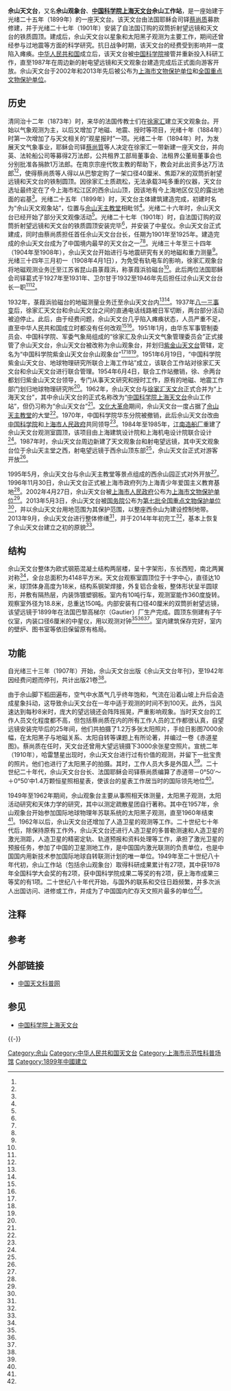 {{文物保护单位
| 级别 = 全国
| Cat = 上海全国重点文物保护单位
| 省区市 = 上海市
| 名称 = 佘山天文台
| 图片 = Sheshan Tianwentai.JPG
| 编号 = 7-1695-5-088
| 分类 = 近现代重要史迹及代表性建筑
| 时代 = 1900年
| 所在 = [[上海市|上海市]][[松江区|松江区]]
| 坐标 = {{coord|31.093655|121.192668|format=dms|display=it}}
| 登录 = 2013年3月5日
}}
'''佘山天文台'''，又名'''佘山观象台'''、'''[[中国科学院上海天文台|中国科学院上海天文台]]佘山工作站'''，是一座始建于光绪二十五年（1899年）的一座天文台。该天文台由法国耶稣会司铎[[蔡尚质|蔡尚质]]募款修建，并于光绪二十七年（1901年）安装了自法国订购的双筒折射望远镜和天文台的铁质圆顶。建成后，佘山天文台以星象和太阳黑子观测为主要工作，期间还曾经参与过地震等方面的科学研究。抗日战争时期，该天文台的经费受到影响并一度陷入瘫痪。[[中华人民共和国|中华人民共和国]]成立后，该天文台被[[中国科学院|中国科学院]]接管并重新投入科研工作，直至1987年在周边新的射电望远镜和天文观象台建造完成后正式面向游客开放。佘山天文台于2002年和2013年先后被公布为[[上海市文物保护单位|上海市文物保护单位]]和[[全国重点文物保护单位|全国重点文物保护单位]]。

==历史==
清同治十二年（1873年）时，来华的法国传教士们在[[徐家汇|徐家汇]]建立天文观象台。开始以气象观测为主，以后又增加了地磁、地震、授时等项目，光绪十年（1884年）时第一次增加了与天文相关的“观星报时”一项。光绪二十年（1894年）时，为发展天文气象事业，耶稣会司铎[[蔡尚質|蔡尚質]]等人决定在徐家汇一带新建一座天文台，并向英、法轮船公司等募得2万法郎，公共租界工部局董事会、法租界公董局董事会也分别批准各捐款1万法郎。在南京宗座代牧主教的帮助下，教会对此出资多达7万法郎<ref name="three"/><ref name="twelve"/>，使得蔡尚质等人得以从巴黎定购了一架口径40厘米、焦距7米的双筒折射望远镜和天文台的铁制圆顶。因徐家汇土质疏松，无法承载3吨多重的仪器，天文台选址最终定在了今上海市松江区的西佘山山顶，因该地有今上海地区仅见的露出地面的岩基<ref name="four"/>。光绪二十五年（1899年）时，天文台主体建筑建造完成，初建时名为“佘山天文观象站”，位置与[[佘山进教之佑圣母大殿|佘山天主教堂]]相毗邻<ref name="one"/>。光绪二十六年时，佘山天文台已经开始了部分天文观像活动<ref name="eleven"/>。光绪二十七年（1901年）时，自法国订购的双筒折射望远镜和天文台的铁质圆顶安装完毕<ref name="two"/>，并安装了中星仪。佘山天文台正式建成，同时由蔡尚质担任首任佘山天文台台长，任期为1901年至1925年。建造完成的佘山天文台成为了中国境内最早的天文台之一<ref name="five"/><ref name="four"/>。光绪三十年至三十四年（1904年至1908年）{{备注|1=一说为光绪三十二年，即1906年<ref name="fourteen"/>。}}，佘山天文台开始进行与地震研究有关的地磁和重力测量<ref name="eleven"/>。光绪三十四年三月初一（1908年4月1日），为免受有轨电车的影响，徐家汇观象台将地磁观测业务迁至江苏省昆山县菉葭浜，称菉葭浜验磁台<ref name="twenty-five"/>。此后两位法国耶稣会司铎葛式于1927年至1931年、卫尔甘于1932至1946年先后担任过佘山天文台台长一职<ref name="nine"/><ref name="twenty-four"/>。

1932年，菉葭浜验磁台的地磁测量业务迁至佘山天文台内<ref name="fourteen"/><ref name="twenty-five"/>。1937年[[八一三事变|八一三事变]]后，徐家汇天文台和佘山天文台之间的直通电话线路被日军切断，两台部分活动被迫停止。此后，由于经费问题，佘山天文台几乎陷入瘫痪状态，人员严重不足，直至中华人民共和国成立时都没有任何改观<ref name="eight"/><ref name="six"/>。1951年1月，由华东军事管制委员会、中国科学院、军委气象局组成的“徐家汇及佘山天文气象管理委员会”正式接管了佘山天文台，佘山天文台被改称为佘山观象台，并划归[[紫金山天文台|紫金山天文台]]管辖，定名为“中国科学院紫金山天文台佘山观象台”<ref name="six"/><ref name="four"/><ref name="seven"/>。1951年6月19日，“中国科学院紫金山天文台、地球物理研究所联合上海工作站”成立，该联合工作站对徐家汇天文台和佘山天文台进行联合管理。1954年6月4日，联合工作站撤销，徐、佘两台都划归紫金山天文台领导，专门从事天文研究和授时工作，原有的地磁、地震工作部门划归地球物理研究所<ref name="eight"/>。1962年，佘山天文台与[[徐家汇天文台|徐家汇天文台]]正式合并为“上海天文台”，其中佘山天文台的正式名称改为“[[中国科学院上海天文台|中国科学院上海天文台]]佘山工作站”，但仍习称为“佘山天文台”<ref name="two"/>。[[文化大革命|文化大革命]]期间，佘山天文台一度占据了[[佘山进教之佑圣母大殿|佘山天主教堂]]的大堂<ref name="eighteen"/>。1970年，中国科学院华东分院被撤销，此后佘山天文台改由[[中国科学院|中国科学院]]和[[上海市人民政府|上海市人民政府]]共同领导<ref name="three"/>。1984年至1985年，[[江南造船厂|江南造船厂]]重建了佘山天文台观测室圆顶，该项目由上海建筑设计院和上海机电设计院联合设计<ref name="thirteen"/>。1987年时，佘山天文台周边新建了天文观象台和射电望远镜，其中天文观象台位于佘山天主堂之西，射电望远镜于西佘山顶东部<ref name="one"/>，佘山天文台正式对游客开放<ref name="three"/>。

1995年5月，佘山天文台与佘山天主教堂等景点组成的西佘山园正式对外开放<ref name="three"/>。1996年11月30日，佘山天文台正式被上海市政府列为上海青少年爱国主义教育基地<ref name="sixteen"/>。2002年4月27日，佘山天文台被[[上海市人民政府|上海市人民政府]]公布为[[上海市文物保护单位|上海市文物保护单位]]<ref name="seventeen"/>。2013年5月3日，佘山天文台被[[中华人民共和国国务院|国务院]]公布为[[第七批全国重点文物保护单位|第七批]][[全国重点文物保护单位|全国重点文物保护单位]]<ref name="twenty-one"/>，并以佘山天文台用地范围为其保护范围，以整座西佘山为建设控制地带{{r|twenty-six|page=286}}。2013年9月，佘山天文台进行整体修缮<ref name="nineteen"/>，并于2014年年初完工<ref name="twenty"/>，基本上恢复了佘山天文台建立之初的原貌<ref name="twenty-two"/>。

==结构==
佘山天文台整体为欧式钢筋混凝土结构两层楼，呈十字架形，东长西短，南北两翼对称<ref name="twenty-three"/>，全台总面积为4148平方米{{r|twenty-six|page=12}}。天文台观察室圆顶位于十字中心，直径达10米，球顶体身高度为18米，结构系钢架焊接，外复铝合金板，整体形状呈半圆球形，并敷有隔热层，内装饰镀塑钢板。室内有10吨行车，观测室能作360度旋转。观察室外径为18.8米，总重达150吨。内部安装有口径40厘米的双筒折射望远镜，该望远镜于1899年在法国巴黎高梯尔（Gautier）厂生产完成。圆顶东侧建有子午仪室，内装口径6厘米的中星仪，用以观测对钟<ref name="nine"/><ref name="ten"/><ref name="thirteen"/>。室内建筑保存完好，室内的壁炉、图书室等依旧保留原有格局{{r|twenty-six|page=12}}。
==功能==
自光绪三十三年（1907年）开始，佘山天文台出版《佘山天文台年刊》，至1942年因经费问题而停刊，共计出版21卷{{备注|1=有说法称出版了42卷<ref name="eight"/>。}}<ref name="nine"/>。

由于佘山脚下稻田遍布，空气中水蒸气几乎终年饱和，气流在沿着山坡上升后会造成星象抖动，这导致佘山天文台在一年中适于观测的时间不到100天。此外，当风速达到每秒8米时，庞大的望远镜还会阵阵摇晃，严重影响观象。当时天文台的工作人员文化程度都不高，但包括蔡尚质在内的所有工作人员的工作都很认真，自望远镜安装完毕后的25年间，他们共拍摄了1.2万多张太阳照片，手绘日影图7000余幅，在太阳黑子与地磁关系、太阳自转等课题上有所论著，并编过一卷《赤道星图》。蔡尚质在任时，天文台还曾用大望远镜摄下3000余张星空照片。宣统二年（1910年），哈雷慧星出现时，佘山天文台进行过有价值的观测，并留下一批宝贵的照片。他们也进行了太阳黑子的拍摄。其时，工作人员大多是外国人<ref name="four"/>。二十世纪二十年代，佘山天文台台长、法国耶稣会司铎蔡尚质编算了赤道带－0°50′～＋0°50′中1.4万颗恒星照相星表，使该台的星表工作居当时的国际领先地位<ref name="fifteen"/>。

1949年至1962年期间，佘山观象台主要从事照相天体测量，太阳黑子观测，太阳活动研究和天体力学的研究，其中以测定疏散星团自行著称。其中在1957年，佘山观象台开始参加国际地球物理年苏联系统的太阳黑子观测，直至1960年结束<ref name="eight"/>。1962年以后，佘山天文台还增加了人造卫星的观测等工作。二十世纪七十年代后，除保持原有工作外，佘山天文台还进行人造卫星的多普勒测速和人造卫星的激光测距，人造卫星的精密定轨、轨道预报和资料处理等工作，承担了激光卫星的预报任务，参加了中国的卫星测地工作，是中国国内激光联测的负责单位，也是中国国内用新技术参加国际地球自转联测计划的唯一单位。1949年至二十世纪八十年代初，佘山工作站（包括佘山观象台）取得科研成果累计有27项，其中获1978年全国科学大会奖的有2项，获中国科学院成果二等奖的有2项，获上海市成果三等奖的有1项。二十世纪八十年代开始，与国外的联系和交往日趋频繁，并多次派人出国访问、进修或工作，并成为了中国国内贮存天文照片最多的单位<ref name="four"/>。

==注释==
{{notefoot}}
==参考==
{{reflist|2|refs=
<ref name="one">{{cite news |language = zh-cn |url = http://shtong.gov.cn/newsite/node2/node4/node2250/songjiang/node47310/node47312/node47314/userobject1ai33666.html |title = 松江县志·第二十六卷 九峰三泖·第一章 峰泖胜迹·第三节 佘山 |publisher = 上海市地方志办公室 |date = 2015-03-28 |accessdate = 2015-02-09 |archive-date = 2016-03-26 |archive-url = https://web.archive.org/web/20160326230912/http://www.shtong.gov.cn/Newsite/node2/node4/node2250/songjiang/node47310/node47312/node47314/userobject1ai33666.html |dead-url = no }}</ref>
<ref name="two">{{cite news |language = zh-cn |url = http://shtong.gov.cn/newsite/node2/node2245/node70862/node70872/node70941/node70945/userobject1ai73756.html |title = 上海地名志·第六章经济文化地名·第二章 文化类·第一节 文教、科研 |publisher = 上海市地方志办公室 |date = 2015-03-28 |accessdate = 2015-02-09 |archive-date = 2020-09-28 |archive-url = https://web.archive.org/web/20200928115148/http://www.shtong.gov.cn/Newsite/node2/node2245/node70862/node70872/node70941/node70945/userobject1ai73756.html |dead-url = no }}</ref>
<ref name="three">{{cite news |language = zh-cn |url = http://www.shtong.gov.cn/newsite/node2/node2245/node69854/node69860/node69918/node69933/userobject1ai69599.html |title = 上海园林志·第二篇 公园·第六章 森林公园·第三节 佘山国家森林公园 |publisher = 上海市地方志办公室 |date = 2015-03-28 |accessdate = 2015-02-09 |archive-date = 2019-04-15 |archive-url = https://web.archive.org/web/20190415132941/http://shtong.gov.cn/newsite/node2/node2245/node69854/node69860/node69918/node69933/userobject1ai69599.html |dead-url = no }}</ref>
<ref name="four">{{cite news |language = zh-cn |url = http://www.shtong.gov.cn/newsite/node2/node4/node2250/songjiang/node47174/node47202/node61839/userobject1ai33482.html |title = 松江县志·第二十三卷 科技·第三章 科学普及与服务·第三节 青少年科技活动 |publisher = 上海市地方志办公室 |date = 2015-03-28 |accessdate = 2015-02-09 |archive-date = 2016-03-26 |archive-url = https://web.archive.org/web/20160326230543/http://www.shtong.gov.cn/Newsite/node2/node4/node2250/songjiang/node47174/node47202/node61839/userobject1ai33482.html |dead-url = no }}</ref>
<ref name="five">{{cite news |language = zh-cn |url = http://www.shtong.gov.cn/newsite/node2/node2247/node79046/node79420/node79427/userobject1ai104385.html |title = 上海通志·第二十卷 旅游·第三章 旅游资源·第一节 旅游景点 |publisher = 上海市地方志办公室 |date = 2015-03-28 |accessdate = 2015-02-09 |archive-date = 2016-03-26 |archive-url = https://web.archive.org/web/20160326032125/http://www.shtong.gov.cn/Newsite/node2/node2247/node79046/node79420/node79427/userobject1ai104385.html |dead-url = no }}</ref>
<ref name="six">{{cite news |language = zh-cn |url = http://www.shtong.gov.cn/newsite/node2/node2245/node76988/node76993/node77007/node77103/userobject1ai96371.html |title = 上海科学技术志·第一编 科技机构、管理和服务·第一章科技机构·第三节 中国科学院上海天文台 |publisher = 上海市地方志办公室 |date = 2015-03-28 |accessdate = 2015-02-09 |archive-date = 2019-05-11 |archive-url = https://web.archive.org/web/20190511112451/http://www.shtong.gov.cn/newsite/node2/node2245/node76988/node76993/node77007/node77103/userobject1ai96371.html |dead-url = no }}</ref>
<ref name="seven">{{cite news |language = zh-cn |url = http://www.shtong.gov.cn/newsite/node2/node2245/node4454/node60357/node60391/node60397/userobject1ai54939.html |title = 上海科学技术志·第一编 科技机构、管理和服务·第一章 科技机构·第五节 中国科学院上海分院 |publisher = 上海市地方志办公室 |date = 2015-03-28 |accessdate = 2015-02-09 |archive-date = 2016-04-27 |archive-url = https://web.archive.org/web/20160427193502/http://www.shtong.gov.cn/Newsite/node2/node2245/node4454/node60357/node60391/node60397/userobject1ai54939.html |dead-url = no }}</ref>
<ref name="eight">{{cite news |language = zh-cn |url = http://www.shtong.gov.cn/newsite/node2/node2245/node4454/node60359/node60415/node60421/userobject1ai55026.html |title = 上海科学技术志·第四 编自然科学·第四章 天文学 |publisher = 上海市地方志办公室 |date = 2015-03-28 |accessdate = 2015-02-09 |archive-date = 2019-05-10 |archive-url = https://web.archive.org/web/20190510012827/http://www.shtong.gov.cn/newsite/node2/node2245/node4454/node60359/node60415/node60421/userobject1ai55026.html |dead-url = no }}</ref>
<ref name="nine">{{cite news |language = zh-cn |url = http://www.shtong.gov.cn/newsite/node2/node2245/node75195/node75203/node75285/node75299/userobject1ai91990.html |title = 上海宗教志·第四编 天主教·第四章 出版、医院和社会事业·第三节 社会事业 |publisher = 上海市地方志办公室 |date = 2015-03-28 |accessdate = 2015-02-09 |archive-date = 2019-04-20 |archive-url = https://web.archive.org/web/20190420072248/http://www.shtong.gov.cn/newsite/node2/node2245/node75195/node75203/node75285/node75299/userobject1ai91990.html |dead-url = no }}</ref>
<ref name="ten">{{cite news |language = zh-cn |url = http://www.shtong.gov.cn/newsite/node2/node2247/node4591/node79625/node79654/userobject1ai103532.html |title = 上海通志·第三十三卷 科学技术·第一章 科研机构、学术团体、活动场所·第一节 科研机构 |publisher = 上海市地方志办公室 |date = 2015-03-28 |accessdate = 2015-02-09 |archive-date = 2016-03-26 |archive-url = https://web.archive.org/web/20160326041754/http://www.shtong.gov.cn/Newsite/node2/node2247/node4591/node79625/node79654/userobject1ai103532.html |dead-url = no }}</ref>
<ref name="eleven">{{cite news |language = zh-cn |url = http://www.shtong.gov.cn/newsite/node2/node2245/node4496/node58005/node58020/userobject1ai45731.html |title = 上海测绘志·第一篇 大地测量·概述 |publisher = 上海市地方志办公室 |date = 2015-03-28 |accessdate = 2015-02-09 |archive-date = 2019-03-22 |archive-url = https://web.archive.org/web/20190322172838/http://www.shtong.gov.cn/newsite/node2/node2245/node4496/node58005/node58020/userobject1ai45731.html |dead-url = no }}</ref>
<ref name="twelve">{{cite news |language = zh-cn |url = http://www.shtong.gov.cn/newsite/node2/node2245/node65523/node65543/node65654/node65890/userobject1ai61263.html |title = 上海气象志·第十六编 徐家汇观象台·第五章管理·第二节 人员经费的筹措与管理 |publisher = 上海市地方志办公室 |date = 2015-03-28 |accessdate = 2015-02-09 |archive-date = 2016-04-27 |archive-url = https://web.archive.org/web/20160427165539/http://www.shtong.gov.cn/Newsite/node2/node2245/node65523/node65543/node65654/node65890/userobject1ai61263.html |dead-url = no }}</ref>
<ref name="thirteen">{{cite news |language = zh-cn |url = http://www.shtong.gov.cn/newsite/node2/node2245/node4514/node57610/node57612/node57614/userobject1ai44696.html |title = 上海船舶工业志·第七编 钢结构制造工程及非船舶产品·第一章 钢结构制造工程·第一节 建筑钢结构 |publisher = 上海市地方志办公室 |date = 2015-03-28 |accessdate = 2015-02-09 |archive-date = 2016-04-27 |archive-url = https://web.archive.org/web/20160427212317/http://www.shtong.gov.cn/Newsite/node2/node2245/node4514/node57610/node57612/node57614/userobject1ai44696.html |dead-url = no }}</ref>
<ref name="fourteen">{{cite news |language = zh-cn |url = http://www.shtong.gov.cn/newsite/node2/node2245/node4496/node58005/node58033/node58037/userobject1ai45744.html |title = 上海测绘志·第一篇 大地测量·第四章 重力和地震测量 |publisher = 上海市地方志办公室 |date = 2015-03-28 |accessdate = 2015-02-09 |archive-date = 2019-05-10 |archive-url = https://web.archive.org/web/20190510190809/http://www.shtong.gov.cn/newsite/node2/node2245/node4496/node58005/node58033/node58037/userobject1ai45744.html |dead-url = no }}</ref>
<ref name="fifteen">{{cite news |language = zh-cn |url = http://www.shtong.gov.cn/newsite/node2/node2245/node4454/node60359/node60415/node60427/userobject1ai55027.html |title = 上海科学技术志·第四编 自然科学·第四章 天文学·第一节 天体测量学 |publisher = 上海市地方志办公室 |date = 2015-03-28 |accessdate = 2015-02-09 |archive-date = 2016-04-27 |archive-url = https://web.archive.org/web/20160427193731/http://www.shtong.gov.cn/Newsite/node2/node2245/node4454/node60359/node60415/node60427/userobject1ai55027.html |dead-url = no }}</ref>
<ref name="sixteen">{{cite news |language = zh-cn |url = http://www.shtong.gov.cn/newsite/node2/node2245/node66268/node66279/node66330/node66394/userobject1ai62344.html |title = 上海青年志·第四篇 青年社会教育·第一章 青年政治教育·第四节 爱国主义教育 |publisher = 上海市地方志办公室 |date = 2015-03-28 |accessdate = 2015-02-09 |archive-date = 2015-04-02 |archive-url = https://web.archive.org/web/20150402162006/http://www.shtong.gov.cn/newsite/node2/node2245/node66268/node66279/node66330/node66394/userobject1ai62344.html |dead-url = no }}</ref>
<ref name="seventeen">{{cite news |language = zh-cn |url = http://www.shtong.gov.cn/newsite/node2/node19828/node70632/node70671/node70806/userobject1ai72771.html |title = 上海年鉴2003·三十二、文化艺术·广播影视·（十二）文物、博物、考古 |publisher = 上海市地方志办公室 |date = 2015-03-28 |accessdate = 2015-02-09 |archive-date = 2015-01-18 |archive-url = https://web.archive.org/web/20150118232757/http://www.shtong.gov.cn/Newsite/node2/node19828/node70632/node70671/node70806/userobject1ai72771.html |dead-url = no }}</ref>
<ref name="eighteen">{{cite news |language = zh-cn |url = http://www.shtong.gov.cn/newsite/node2/node2245/node75195/node75203/node75282/node75296/userobject1ai91938.html |title = 上海宗教志·第四编 天主教·第一章 场所·第一节 开放教堂 |publisher = 上海市地方志办公室 |date = 2015-03-28 |accessdate = 2015-02-09 |archive-date = 2015-10-05 |archive-url = https://web.archive.org/web/20151005235635/http://www.shtong.gov.cn/newsite/node2/node2245/node75195/node75203/node75282/node75296/userobject1ai91938.html |dead-url = no }}</ref>
<ref name="nineteen">{{cite news |language = zh-cn |url = http://news.163.com/13/0912/12/98IQJ4BB00014AEE.html |title = 松江·113岁佘山天文台首次“闭门”大修 |publisher = 网易新闻 |date = 2013-09-12 |accessdate = 2015-02-09 |archive-url = https://web.archive.org/web/20151006030922/http://news.163.com/13/0912/12/98IQJ4BB00014AEE.html |archive-date = 2015-10-06 |dead-url = yes }}</ref>
<ref name="twenty">{{cite news |language = zh-cn |url = http://www.chinanews.com/shipin/2014/02-02/news372601.shtml |title = 上海：恢复百年原貌 佘山天文台春节重新开 |publisher = 中国新闻网 |date = 2014-02-02 |accessdate = 2015-02-09 |archive-date = 2020-11-04 |archive-url = https://web.archive.org/web/20201104032418/http://www.chinanews.com/shipin/2014/02-02/news372601.shtml |dead-url = no }}</ref>
<ref name="twenty-one">{{cite news |language = zh-cn |url = http://news.xinhuanet.com/local/2013-05/04/c_115638987.htm |title = 上海十处史迹和建筑入选全国重点文物保护单位 |publisher = 新华网 |date = 2015-05-03 |accessdate = 2015-02-09 |archive-date = 2015-10-08 |archive-url = https://web.archive.org/web/20151008171802/http://news.xinhuanet.com/local/2013-05/04/c_115638987.htm |dead-url = no }}</ref>
<ref name="twenty-two">{{cite news |language = zh-cn |url = http://news.sjtu.edu.cn/info/1003/190045.htm |title = 上海交大曹永康副教授主持完成佘山天文台修缮工作 |publisher = 新华网 |date = 2014-01-17 |accessdate = 2015-02-09 |archive-url = https://web.archive.org/web/20151005232641/http://news.sjtu.edu.cn/info/1003/190045.htm |archive-date = 2015-10-05 |dead-url = yes }}</ref>
<ref name="twenty-three">{{cite journal zh |author = 谓知 |date=2013年5月 |title=我国最早的近代天文台——上海佘山天文台 |journal=中国文物报 |volume= |issue= |pages=8 |id= |url= |accessdate=2015-01-28 |quote= }}</ref>
<ref name="twenty-four">{{cite journal zh |author = 李珩 |date=2007年1月 |title=佘山天文台过去的历史和未来的展望 |journal=中国科学院上海天文台年刊 |volume= |issue= |pages=2-6 |id= |url= |accessdate=2015-01-28 |quote= }}</ref>
<ref name="twenty-five">{{cite news |language = zh-cn |url = http://www.shtong.gov.cn/newsite/node2/node2245/node65523/node65527/index.html |title = 上海气象志·大事记 |publisher = 上海市地方志办公室 |date = 2015-03-28 |accessdate = 2015-02-09 |archive-date = 2020-08-23 |archive-url = https://web.archive.org/web/20200823235328/http://shtong.gov.cn/newsite/node2/node2245/node65523/node65527/index.html |dead-url = no }}</ref>
<ref name="twenty-six">{{Cite book | author = 上海松江区文物管理委员会等 编 | title = 松江文物保护单位图文集（修订版） | location = 上海 | publisher = 上海古籍出版社 | date = 2015-05-01 | pages =294 | ISBN = 9787532574766 | accessdate = 2015-01-28 | quote = }}</ref>
}}

== 外部链接 ==
* [http://www.astron.ac.cn 中国天文科普网]{{Wayback|url=http://www.astron.ac.cn/ |date=20160825141927 }}

== 参见 ==
{{Portalbox|上海}}
* [[中国科学院上海天文台|中国科学院上海天文台]]

{{-}}
{{上海全国重点文物保护单位}}
{{上海市爱国主义教育基地}}
{{上海市专题性科普场馆}}

[[Category:佘山|Category:佘山]]
[[Category:中华人民共和国天文台|Category:中华人民共和国天文台]]
[[Category:上海市示范性科普场馆|Category:上海市示范性科普场馆]]
[[Category:1899年中國建立|Category:1899年中國建立]]